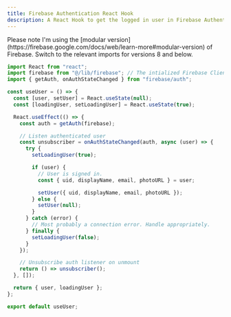 ```yaml
---
title: Firebase Authentication React Hook
description: A React Hook to get the logged in user in Firebase Authentication
---
```


<Callout type="info">
  Please note I'm using the [modular
  version](https://firebase.google.com/docs/web/learn-more#modular-version) of
  Firebase. Switch to the relevant imports for versions 8 and below.
</Callout>

```javascript
import React from "react";
import firebase from "@/lib/firebase"; // The intialized Firebase Client application
import { getAuth, onAuthStateChanged } from "firebase/auth";

const useUser = () => {
  const [user, setUser] = React.useState(null);
  const [loadingUser, setLoadingUser] = React.useState(true);

  React.useEffect(() => {
    const auth = getAuth(firebase);

    // Listen authenticated user
    const unsubscriber = onAuthStateChanged(auth, async (user) => {
      try {
        setLoadingUser(true);

        if (user) {
          // User is signed in.
          const { uid, displayName, email, photoURL } = user;

          setUser({ uid, displayName, email, photoURL });
        } else {
          setUser(null);
        }
      } catch (error) {
        // Most probably a connection error. Handle appropriately.
      } finally {
        setLoadingUser(false);
      }
    });

    // Unsubscribe auth listener on unmount
    return () => unsubscriber();
  }, []);

  return { user, loadingUser };
};

export default useUser;
```
